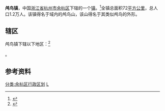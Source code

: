 {{中国乡级行政区
|景观照片文件名 = 
|景观照片描述 = 
|汉语拼音 = 
|其他语言 = 
|其他语言名称 = 
|旧称 = 
|地名出处 = 
|位置图文件名 = 
|位置图描述 = 
|自定义图片= 
|建置时间 = 
|政府驻地 = 
|毗邻 = 
|总面积 = 
|总人口 = 
|总人口年份 = 
|户籍人口 = 
|户籍人口年份 = 
|常住人口 = 
|常住人口年份 = 
|人口密度 = 
|GDP = 
|GDP年份 = 
|邮政编码 = 
|电话区号 = 571
|官方网站 = 
|网站名称 = 
|33/01/10/111/000}}

'''鸬鸟镇'''，中国[[浙江省|浙江省]][[杭州市|杭州市]][[余杭区|余杭区]]下辖的一个[[镇|镇]]。<ref>{{PRC admin/ref sgc|{{PRC admin/parent|33/01/10/111/000}}}}</ref>全镇总面积72[[平方公里|平方公里]]，总人口1.2万人。该镇得名于域内的鸬鸟山，该山得名于其类似鸬鸟的外形。

==辖区==
鸬鸟镇下辖以下地区：<ref>{{PRC admin/ref sgc|33/01/10/111/000}}</ref>

{{PRC admin/children|33/01/10/111/000}}。

== 参考资料 ==
{{Reflist|2}}

{{余杭区行政区划}}
[[分类:余杭区行政区划|分类:余杭区行政区划]]
[[分类:杭州市乡镇|L]]